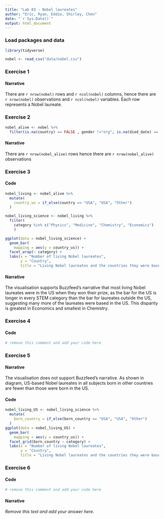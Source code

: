 ```yaml
---
title: "Lab 03 - Nobel laureates"
author: "Eric, Ryan, Eddie, Shirley, Chen" 
date: "`r Sys.Date()`"
output: html_document
---
```



### Load packages and data

```r
library(tidyverse) 
```

```r
nobel <- read_csv("data/nobel.csv")
```

### Exercise 1

#### Narrative


There are `r nrow(nobel)` rows and `r ncol(nobel)` columns, hence there are `r nrow(nobel)` observations and `r ncol(nobel)` variables. Each row represents a Nobel laureate.


### Exercise 2



```r
nobel_alive <- nobel %>%
  filter(is.na(country) == FALSE , gender !="org", is.na(died_date) == TRUE)


```



#### Narrative

There are `r nrow(nobel_alive)` rows hence there are `r nrow(nobel_alive)` observations


### Exercise 3

#### Code

```r
nobel_living <- nobel_alive %>%
  mutate(
    country_us = if_else(country == "USA", "USA", "Other")
  )

nobel_living_science <- nobel_living %>% 
  filter(
    category %in% c("Physics", "Medicine", "Chemistry", "Economics")
    )

ggplot(data = nobel_living_science) + 
  geom_bar(
    mapping = aes(y = country_us)) +
  facet_wrap(~ category) + 
  labs(x = "Number of living Nobel laureates",
       y = "Country",
       title = "Living Nobel laureates and the countries they were based in")
```

#### Narrative

The visualisation supports Buzzfeed's narrative that most living Nobel laureates were in the US when they won their prize, as the bar for the US is longer in every STEM category than the bar for laureates outside the US, suggesting many more of the laureates were based in the US. This disparity is greatest in Economics and smallest in Chemistry.


### Exercise 4

#### Code

```r
# remove this comment and add your code here
```


### Exercise 5

#### Narrative

The visualisation does not support Buzzfeed's narrative. As shown in diagram, US-based Nobel laureates in all subjects born in other countries are fewer than those were born in the US.

#### Code

```r
nobel_living_US <- nobel_living_science %>%
  mutate(
    born_country = if_else(born_country == "USA", "USA", "Other")
  )
ggplot(data = nobel_living_US) + 
  geom_bar(
    mapping = aes(y = country_us)) +
  facet_grid(born_country ~ category) + 
  labs(x = "Number of living Nobel laureates",
       y = "Country",
       title = "Living Nobel laureates and the countries they were based in")
```


### Exercise 6

#### Code

```r
# remove this comment and add your code here
```

#### Narrative

*Remove this text and add your answer here.*
